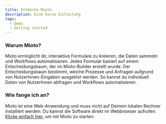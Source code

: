 ```yaml
---
title: Entdecke Mioto
description: Eine kurze Einleitung
tags:
  - Demo
  - Getting started
---
```


### **Warum Mioto?**

Mioto ermöglicht dir, interaktive Formulare zu kreieren, die Daten sammeln und Workflows automatisieren. Jedes Formular basiert auf einem Entscheidungsbaum, der im Mioto-Builder erstellt wurde. Der Entscheidungsbaum bestimmt, welche Prozesse und Anfragen aufgrund von NutzerInnen-Eingaben ausgelöst werden. So kannst du individuell Daten von NutzerInnen abfragen und Workflows automatisieren.

### **Wie fange ich an?**

Mioto ist eine Web-Anwendung und muss nicht auf Deinem lokalen Rechner installiert werden. Du kannst die Software direkt im Webbrowser aufrufen. [Klicke einfach hier](http://mioto.app ""), um mit Mioto zu starten.
